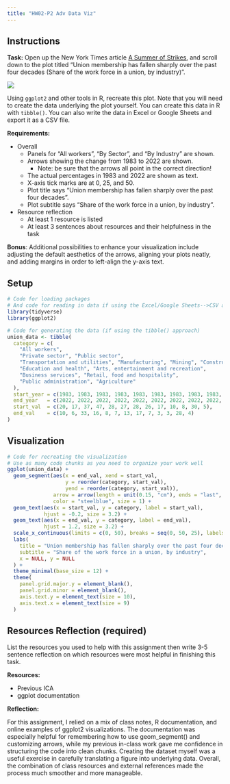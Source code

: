 ```yaml
---
title: "HW02-P2 Adv Data Viz"
---
```


## Instructions

**Task:** Open up the New York Times article [A Summer of Strikes](https://www.nytimes.com/interactive/2023/09/03/business/economy/strikes-union-sag-uaw.html), and scroll down to the plot titled "Union membership has fallen sharply over the past four decades (Share of the work force in a union, by industry)".

![](https://hash-mac.github.io/stat212site-f25/images/challenge-2-goal.png)

Using `ggplot2` and other tools in R, recreate this plot. Note that you will need to create the data underlying the plot yourself. You can create this data in R with `tibble()`. You can also write the data in Excel or Google Sheets and export it as a CSV file.

**Requirements:**

- Overall
  - Panels for "All workers", "By Sector", and "By Industry" are shown.
  - Arrows showing the change from 1983 to 2022 are shown.
    - Note: be sure that the arrows all point in the correct direction!
  - The actual percentages in 1983 and 2022 are shown as text.
  - X-axis tick marks are at 0, 25, and 50.
  - Plot title says "Union membership has fallen sharply over the past four decades".
  - Plot subtitle says "Share of the work force in a union, by industry".
- Resource reflection
    - At least 1 resource is listed
    - At least 3 sentences about resources and their helpfulness in the task

**Bonus**: Additional possibilities to enhance your visualization include adjusting the default aesthetics of the arrows, aligning your plots neatly, and adding margins in order to left-align the y-axis text. 





## Setup

```r
# Code for loading packages
# And code for reading in data if using the Excel/Google Sheets-->CSV approach
library(tidyverse)
library(ggplot2)
```

```r
# Code for generating the data (if using the tibble() approach)
union_data <- tibble(
  category = c(
    "All workers",
    "Private sector", "Public sector",
    "Transportation and utilities", "Manufacturing", "Mining", "Construction",
    "Education and health", "Arts, entertainment and recreation",
    "Business services", "Retail, food and hospitality",
    "Public administration", "Agriculture"
  ),
  start_year = c(1983, 1983, 1983, 1983, 1983, 1983, 1983, 1983, 1983, 1983, 1983, 1983, 1983),
  end_year   = c(2022, 2022, 2022, 2022, 2022, 2022, 2022, 2022, 2022, 2022, 2022, 2022, 2022),
  start_val  = c(20, 17, 37, 47, 28, 27, 28, 26, 17, 10, 8, 30, 5),
  end_val    = c(10, 6, 33, 16, 8, 7, 13, 17, 7, 3, 3, 28, 4)
)

```




## Visualization


```r
# Code for recreating the visualization
# Use as many code chunks as you need to organize your work well
ggplot(union_data) +
  geom_segment(aes(x = end_val, xend = start_val,
                   y = reorder(category, start_val),
                   yend = reorder(category, start_val)),
               arrow = arrow(length = unit(0.15, "cm"), ends = "last", type = "closed"),
               color = "steelblue", size = 1) +
  geom_text(aes(x = start_val, y = category, label = start_val), 
            hjust = -0.2, size = 3.2) +
  geom_text(aes(x = end_val, y = category, label = end_val), 
            hjust = 1.2, size = 3.2) +
  scale_x_continuous(limits = c(0, 50), breaks = seq(0, 50, 25), labels = scales::percent_format(scale = 1)) +
  labs(
    title = "Union membership has fallen sharply over the past four decades",
    subtitle = "Share of the work force in a union, by industry",
    x = NULL, y = NULL
  ) +
  theme_minimal(base_size = 12) +
  theme(
    panel.grid.major.y = element_blank(),
    panel.grid.minor = element_blank(),
    axis.text.y = element_text(size = 10),
    axis.text.x = element_text(size = 9)
  )
```



## Resources Reflection (required)

List the resources you used to help with this assignment then write 3-5 sentence reflection on which resources were most helpful in finishing this task.

**Resources:**

- Previous ICA
- ggplot documentation

**Reflection:**

For this assignment, I relied on a mix of class notes, R documentation, and online examples of ggplot2 visualizations. The documentation was especially helpful for remembering how to use geom_segment() and customizing arrows, while my previous in-class work gave me confidence in structuring the code into clean chunks. Creating the dataset myself was a useful exercise in carefully translating a figure into underlying data. Overall, the combination of class resources and external references made the process much smoother and more manageable.




